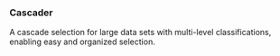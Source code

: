 

<Meta of={CascaderStories} />

### Cascader
A cascade selection for  large data sets with multi-level classifications, enabling easy and organized selection.



<Canvas meta={CascaderStories.default} />
